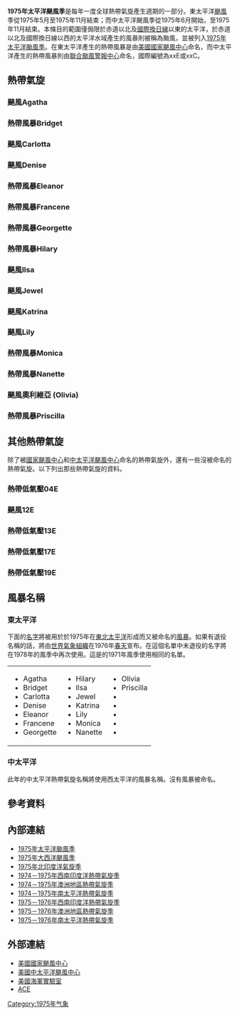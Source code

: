 {{Unreferenced|time=2014-04-07T16:12:14+00:00 }}
{{Infobox hurricane season
| Basin=EPac
| Year=1975
| Track=1975 Pacific hurricane season map.png
| First storm formed=1975年6月2日
| Last storm dissipated=1975年11月7日
| Strongest storm name=Denise
| Strongest storm pressure=934
| Strongest storm winds=120
| Average wind speed=1
| Total depressions=21
| Total storms=17
| Total hurricanes=9
| Total intense=4
| Fatalities=30
| Damages=
| five seasons=[[1973年太平洋颶風季|1973]] [[1974年太平洋颶風季|1974]] '''1975''' [[1976年太平洋颶風季|1976]] [[1977年太平洋颶風季|1977]]
}}
'''1975年太平洋颶風季'''是每年一度全球熱帶氣旋產生週期的一部分。東太平洋[[颶風|颶風]]季從1975年5月至1975年11月結束；而中太平洋颶風季從1975年6月開始，至1975年11月結束。本條目的範圍僅侷限於赤道以北及[[國際換日線|國際換日線]]以東的太平洋，於赤道以北及國際換日線以西的太平洋水域產生的風暴則被稱為颱風，並被列入[[1975年太平洋颱風季|1975年太平洋颱風季]]。在東太平洋產生的熱帶風暴是由[[美國國家颶風中心|美國國家颶風中心]]命名，而中太平洋產生的熱帶風暴則由[[聯合颱風警報中心|聯合颱風警報中心]]命名，國際編號為xxE或xxC。

==熱帶氣旋==
===颶風Agatha===
{{Infobox Hurricane Small
|Basin=EPac
|Image=AgathaJun419751745UTCSMS2.png
|Track=Agatha 1975 track.png
|Formed=1975年6月2日
|Dissipated=1975年6月5日
|1-min winds=70
|Prepressure=≤
|Pressure=1005
}}
{{clear}}

===熱帶風暴Bridget===
{{Infobox Hurricane Small
|Basin=EPac
|Image=BridgetJun2919751645UTCSMS2.png
|Track=Bridget 1975 track.png
|Formed=1975年6月28日
|Dissipated=1975年7月3日
|1-min winds=55
}}
{{clear}}

===颶風Carlotta===
{{Infobox Hurricane Small
|Basin=EPac
|Image=CarlottaJuly519751645UTCSMS2.png
|Track=Carlotta 1975 track.png
|Formed=1975年7月2日
|Dissipated=1975年7月11日
|1-min winds=110
}}
{{clear}}

===颶風Denise===
{{Infobox Hurricane Small
|Basin=EPac
|Image=DeniseJuly1119751656UTC.png
|Track=Denise 1975 track.png
|Formed=1975年7月5日
|Dissipated=1975年7月15日
|1-min winds=120
}}
{{clear}}

===熱帶風暴Eleanor===
{{Infobox Hurricane Small
|Basin=EPac
|Image=EleanorJuly1219750339UTC.png
|Track=Eleanor 1975 track.png
|Formed=1975年7月10日
|Dissipated=1975年7月12日
|1-min winds=35
}}
{{clear}}

===熱帶風暴Francene===
{{Infobox Hurricane Small
|Basin=EPac
|Image=Francenejul2719752345UTC.gif
|Track=Francene 1975 track.png
|Formed=1975年7月27日
|Dissipated=1975年7月30日
|1-min winds=45
}}
{{clear}}

===熱帶風暴Georgette===
{{Infobox Hurricane Small
|Basin=EPac
|Image=Georgetteaug1219751915UTC.gif
|Track=Georgette 1975 track.png
|Formed=1975年8月11日
|Dissipated=1975年8月14日
|1-min winds=40
}}
{{clear}}

===熱帶風暴Hilary===
{{Infobox Hurricane Small
|Basin=EPac
|Image=Hilaryaug1419752345UTC.gif
|Track=Hilary 1975 track.png
|Formed=1975年8月13日
|Dissipated=1975年8月17日
|1-min winds=50
}}
{{clear}}

===颶風Ilsa===
{{Infobox Hurricane Small
|Basin=EPac
|Image=Ilsaaug2419752145UTC.gif
|Track=Ilsa 1975 track.png
|Formed=1975年8月18日
|Dissipated=1975年8月26日
|1-min winds=90
}}
{{clear}}

===颶風Jewel===
{{Infobox Hurricane Small
|Basin=EPac
|Image=Jewelaug2719751845UTC.gif
|Track=Jewel 1975 track.png
|Formed=1975年8月24日
|Dissipated=1975年8月31日
|1-min winds=65
}}
{{clear}}

===颶風Katrina===
{{Infobox Hurricane Small
|Basin=EPac
|Image=Katrinasep319751545UTC.gif
|Track=Katrina 1975 track.png
|Formed=1975年8月29日
|Dissipated=1975年9月7日
|1-min winds=115
|Pressure=
}}
{{clear}}

===颶風Lily===
{{Infobox Hurricane Small
|Basin=EPac
|Image=Lilysep1819752215UTC.gif
|Track=Lily 1975 track.png
|Formed=1975年9月16日
|Dissipated=1975年9月21日
|1-min winds=75
}}
{{clear}}

===熱帶風暴Monica===
{{Infobox Hurricane Small
|Basin=EPac
|Image=Monicasep2919751845UTC.gif
|Track=Monica 1975 track.png
|Formed=1975年9月28日
|Dissipated=1975年10月2日
|1-min winds=45
}}
{{clear}}

===熱帶風暴Nanette===
{{Infobox Hurricane Small
|Basin=EPac
|Image=Nanettesep2919751845UTC.gif
|Track=Nanette 1975 track.png
|Formed=1975年9月28日
|Dissipated=1975年10月4日
|1-min winds=45
}}
{{clear}}

===颶風奧利維亞 (Olivia)===
{{Infobox Hurricane Small
|Basin=EPac
|Image=Oliviaoct2419752215UTC.gif
|Track=Olivia 1975 track.png
|Formed=1975年10月22日
|Dissipated=1975年10月25日
|1-min winds=100
}}
{{Main|1975年颶風奧利維亞}}
{{clear}}

===熱帶風暴Priscilla===
{{Infobox Hurricane Small
|Basin=EPac
|Image=Priscillanov519751545UTC.gif
|Track=Priscilla 1975 track.png
|Formed=1975年11月2日
|Dissipated=1975年11月7日
|1-min winds=55
}}
{{clear}}

==其他熱帶氣旋==
除了被[[國家颶風中心|國家颶風中心]]和[[中太平洋颶風中心|中太平洋颶風中心]]命名的熱帶氣旋外，還有一些沒被命名的熱帶氣旋。以下列出那些熱帶氣旋的資料。

===熱帶低氣壓04E===
{{Infobox Hurricane Small
|Basin=EPac
|Image=
|Track=
|Formed=1975年7月2日
|Dissipated=1975年7月3日
|1-min winds=
|Pressure=
}}
{{clear}}

===颶風12E===
{{Infobox Hurricane Small
|Basin=EPac
|Image=Unnamed Hurricane (1975).PNG
|Track=1975 Pacific hurricane 12 track.png
|Formed=1975年8月31日
|Dissipated=1975年9月5日
|1-min winds=65
|Pressure=990
}}
{{Main|1975年太平洋西北地區颶風}}
{{clear}}

===熱帶低氣壓13E===
{{Infobox Hurricane Small
|Basin=EPac
|Image=
|Track=
|Formed=1975年9月12日
|Dissipated=1975年9月16日
|1-min winds=
|Pressure=
}}
{{clear}}

===熱帶低氣壓17E===
{{Infobox Hurricane Small
|Basin=EPac
|Image=
|Track=
|Formed=1975年10月16日
|Dissipated=1975年10月17日
|1-min winds=
|Pressure=
}}
{{clear}}

===熱帶低氣壓19E===
{{Infobox Hurricane Small
|Basin=EPac
|Image=
|Track=
|Formed=1975年11月1日
|Dissipated=1975年11月2日
|1-min winds=
|Pressure=
}}
{{clear}}

==風暴名稱==
=== 東太平洋 ===
下面的[[名字|名字]]將被用於於1975年在[[太平洋|東北太平洋]]形成而又被命名的[[風暴|風暴]]。如果有退役名稱的話，將由[[世界氣象組織|世界氣象組織]]在1976年[[春天|春天]]宣布。在這個名單中未退役的名字將在1978年的風季中再次使用。這是的1971年風季使用相同的名單。
{| style="width:90%;"
|
* Agatha
* Bridget
* Carlotta
* Denise
* Eleanor
* Francene
* Georgette
|
* Hilary
* Ilsa
* Jewel
* Katrina
* Lily
* Monica
* Nanette
|
* Olivia
* Priscilla
* {{tcname unused|Ramona}}
* {{tcname unused|Sharon}}
* {{tcname unused|Terry}}
* {{tcname unused|Veronica}}
* {{tcname unused|Winifred}}
|}


===中太平洋===
此年的中太平洋熱帶氣旋名稱將使用西太平洋的風暴名稱。沒有風暴被命名。

==參考資料==
{{Commonscat|1975 Pacific hurricane season}}
{{reflist|2}}

== 內部連結 ==
* [[1975年太平洋颱風季|1975年太平洋颱風季]]
* [[1975年大西洋颶風季|1975年大西洋颶風季]]
* [[1975年北印度洋氣旋季|1975年北印度洋氣旋季]]
* [[1974－1975年西南印度洋熱帶氣旋季|1974－1975年西南印度洋熱帶氣旋季]]
* [[1974－1975年澳洲地區熱帶氣旋季|1974－1975年澳洲地區熱帶氣旋季]]
* [[1974－1975年南太平洋熱帶氣旋季|1974－1975年南太平洋熱帶氣旋季]]
* [[1975－1976年西南印度洋熱帶氣旋季|1975－1976年西南印度洋熱帶氣旋季]]
* [[1975－1976年澳洲地區熱帶氣旋季|1975－1976年澳洲地區熱帶氣旋季]]
* [[1975－1976年南太平洋熱帶氣旋季|1975－1976年南太平洋熱帶氣旋季]]

== 外部連結 ==
* [http://www.nhc.noaa.gov/ 美國國家颶風中心]{{Wayback|url=http://www.nhc.noaa.gov/ |date=20110224065005 }}
* [http://www.prh.noaa.gov/cphc/ 美國中太平洋颶風中心]{{Wayback|url=http://www.prh.noaa.gov/cphc/ |date=20181003101136 }}
* [http://www.nrlmry.navy.mil/TC.html 美國海軍實驗室]{{Wayback|url=http://www.nrlmry.navy.mil/TC.html |date=20190118110928 }}
* [http://www.coaps.fsu.edu/~maue/tropical/ ACE]{{Wayback|url=http://www.coaps.fsu.edu/~maue/tropical/ |date=20131117114233 }}

{{Pacific Hurricane seasons}}

[[Category:1975年气象|Category:1975年气象]]